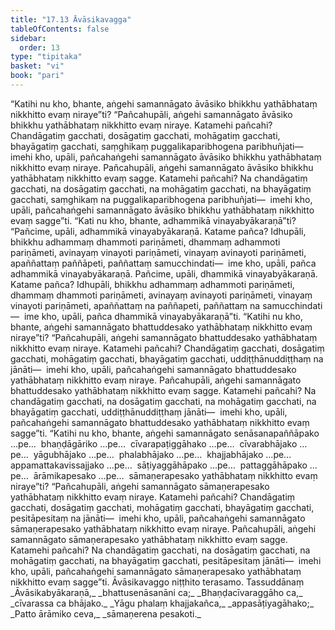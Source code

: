 ```yaml
---
title: "17.13 Āvāsikavagga"
tableOfContents: false
sidebar:
  order: 13
type: "tipitaka"
basket: "vi"
book: "pari"
---
```



<DynamicBreadcrumb />

<Division number="461" book="pari" e="ch" v="5" p="354">

<Paragraph number="2164" book="pari">
“Katihi nu kho, bhante, aṅgehi samannāgato āvāsiko bhikkhu yathābhataṃ nikkhitto evaṃ niraye”ti?
</Paragraph>

<Paragraph number="2165" book="pari">
“Pañcahupāli, aṅgehi samannāgato āvāsiko bhikkhu yathābhataṃ nikkhitto evaṃ niraye. Katamehi pañcahi? Chandāgatiṃ gacchati, dosāgatiṃ gacchati, mohāgatiṃ gacchati, bhayāgatiṃ gacchati, saṃghikaṃ puggalikaparibhogena paribhuñjati—  imehi kho, upāli, pañcahaṅgehi samannāgato āvāsiko bhikkhu yathābhataṃ nikkhitto evaṃ niraye.
</Paragraph>

<Paragraph number="2166" book="pari">
Pañcahupāli, aṅgehi samannāgato āvāsiko bhikkhu yathābhataṃ nikkhitto evaṃ sagge. Katamehi pañcahi? Na chandāgatiṃ gacchati, na dosāgatiṃ gacchati, na mohāgatiṃ gacchati, na bhayāgatiṃ gacchati, saṃghikaṃ na puggalikaparibhogena paribhuñjati—  imehi kho, upāli, pañcahaṅgehi samannāgato āvāsiko bhikkhu yathābhataṃ nikkhitto evaṃ sagge”ti.
</Paragraph>

</Division>
<Division number="462" book="pari" e="ch" v="5" p="355">

<Paragraph number="2167" book="pari">
“Kati nu kho, bhante, adhammikā vinayabyākaraṇā”ti?
</Paragraph>

<Paragraph number="2168" book="pari">
“Pañcime, upāli, adhammikā vinayabyākaraṇā. Katame pañca? Idhupāli, bhikkhu adhammaṃ dhammoti pariṇāmeti, dhammaṃ adhammoti pariṇāmeti, avinayaṃ vinayoti pariṇāmeti, vinayaṃ avinayoti pariṇāmeti, apaññattaṃ paññāpeti, paññattaṃ samucchindati—  ime kho, upāli, pañca adhammikā vinayabyākaraṇā. Pañcime, upāli, dhammikā vinayabyākaraṇā. Katame pañca? Idhupāli, bhikkhu adhammaṃ adhammoti pariṇāmeti, dhammaṃ dhammoti pariṇāmeti, avinayaṃ avinayoti pariṇāmeti, vinayaṃ vinayoti pariṇāmeti, apaññattaṃ na paññapeti, paññattaṃ na samucchindati—  ime kho, upāli, pañca dhammikā vinayabyākaraṇā”ti.
</Paragraph>

</Division>
<Division number="463" book="pari" e="ch" v="5" p="355">

<Paragraph number="2169" book="pari">
“Katihi nu kho, bhante, aṅgehi samannāgato bhattuddesako yathābhataṃ nikkhitto evaṃ niraye”ti?
</Paragraph>

<Paragraph number="2170" book="pari">
“Pañcahupāli, aṅgehi samannāgato bhattuddesako yathābhataṃ nikkhitto evaṃ niraye. Katamehi pañcahi? Chandāgatiṃ gacchati, dosāgatiṃ gacchati, mohāgatiṃ gacchati, bhayāgatiṃ gacchati, uddiṭṭhānuddiṭṭhaṃ na jānāti—  imehi kho, upāli, pañcahaṅgehi samannāgato bhattuddesako yathābhataṃ nikkhitto evaṃ niraye.
</Paragraph>

<Paragraph number="2171" book="pari">
Pañcahupāli, aṅgehi samannāgato bhattuddesako yathābhataṃ nikkhitto evaṃ sagge. Katamehi pañcahi? Na chandāgatiṃ gacchati, na dosāgatiṃ gacchati, na mohāgatiṃ gacchati, na bhayāgatiṃ gacchati, uddiṭṭhānuddiṭṭhaṃ jānāti—  imehi kho, upāli, pañcahaṅgehi samannāgato bhattuddesako yathābhataṃ nikkhitto evaṃ sagge”ti.
</Paragraph>

</Division>
<Division number="464" book="pari" e="ch" v="5" p="356">

<Paragraph number="2172" book="pari">
“Katihi nu kho, bhante, aṅgehi samannāgato senāsanapaññāpako …pe…  bhaṇḍāgāriko …pe…  cīvarapaṭiggāhako …pe…  cīvarabhājako …pe…  yāgubhājako …pe…  phalabhājako …pe…  khajjabhājako …pe…  appamattakavissajjako …pe…  sāṭiyaggāhāpako …pe…  pattaggāhāpako …pe…  ārāmikapesako …pe…  sāmaṇerapesako yathābhataṃ nikkhitto evaṃ niraye”ti?
</Paragraph>

<Paragraph number="2173" book="pari">
“Pañcahupāli, aṅgehi samannāgato sāmaṇerapesako yathābhataṃ nikkhitto evaṃ niraye. Katamehi pañcahi? Chandāgatiṃ gacchati, dosāgatiṃ gacchati, mohāgatiṃ gacchati, bhayāgatiṃ gacchati, pesitāpesitaṃ na jānāti—  imehi kho, upāli, pañcahaṅgehi samannāgato sāmaṇerapesako yathābhataṃ nikkhitto evaṃ niraye. Pañcahupāli, aṅgehi samannāgato sāmaṇerapesako yathābhataṃ nikkhitto evaṃ sagge. Katamehi pañcahi? Na chandāgatiṃ gacchati, na dosāgatiṃ gacchati, na mohāgatiṃ gacchati, na bhayāgatiṃ gacchati, pesitāpesitaṃ jānāti—  imehi kho, upāli, pañcahaṅgehi samannāgato sāmaṇerapesako yathābhataṃ nikkhitto evaṃ sagge”ti.

</Paragraph>
</Division>

<Paragraph number="2174" type="center" book="pari">
Āvāsikavaggo niṭṭhito terasamo.



</Paragraph>

<Paragraph number="2175" type="center" book="pari">
Tassuddānaṃ


</Paragraph>

<Paragraph number="2176" type="verses" book="pari">
_Āvāsikabyākaraṇā,_  
_bhattusenāsanāni ca;_  
_Bhaṇḍacīvaraggāho ca,_  
_cīvarassa ca bhājako._  

</Paragraph>

<Paragraph number="2177" type="verses" book="pari">
_Yāgu phalaṃ khajjakañca,_  
_appasāṭiyagāhako;_  
_Patto ārāmiko ceva,_  
_sāmaṇerena pesakoti._
</Paragraph>